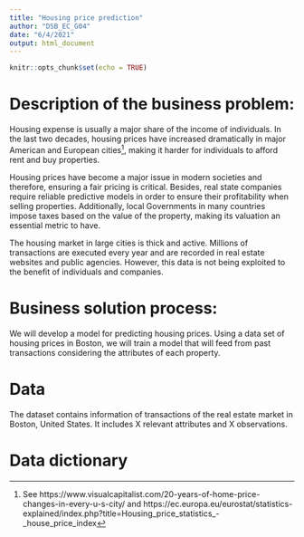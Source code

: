 ```yaml
---
title: "Housing price prediction"
author: "DSB_EC_G04"
date: "6/4/2021"
output: html_document
---
```


```r
knitr::opts_chunk$set(echo = TRUE)
```

# Description of the business problem:

Housing expense is usually a major share of the income of individuals. In the last two decades, housing prices have increased dramatically in major American and European cities^[See https://www.visualcapitalist.com/20-years-of-home-price-changes-in-every-u-s-city/ and https://ec.europa.eu/eurostat/statistics-explained/index.php?title=Housing_price_statistics_-_house_price_index], making it harder for individuals to afford rent and buy properties. 

Housing prices have become a major issue in modern societies and therefore, ensuring a fair pricing is critical. Besides, real state companies require reliable predictive models in order to ensure their profitability when selling properties. Additionally, local Governments in many countries impose taxes based on the value of the property, making its valuation an essential metric to have. 

The housing market in large cities is thick and active. Millions of transactions are executed every year and are recorded in real estate websites and public agencies. However, this data is not being exploited to the benefit of individuals and companies.


# Business solution process:
We will develop a model for predicting housing prices. Using a data set of housing prices in Boston, we will train a model that will feed from past transactions considering the attributes of each property. 

# Data
The dataset contains information of transactions of the real estate market in Boston, United States. It includes X relevant attributes and X observations.


# Data dictionary


